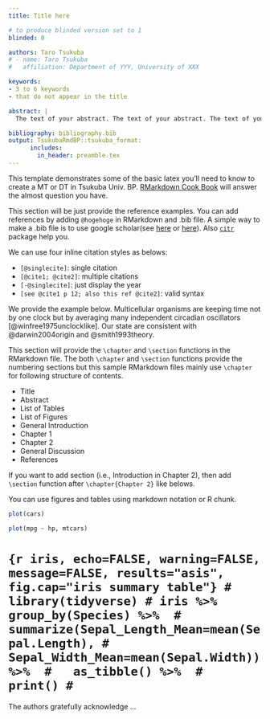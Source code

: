 ```yaml
---
title: Title here

# to produce blinded version set to 1
blinded: 0

authors: Taro Tsukuba
# - name: Taro Tsukuba
#   affiliation: Department of YYY, University of XXX

keywords:
- 3 to 6 keywords
- that do not appear in the title

abstract: |
  The text of your abstract. The text of your abstract. The text of your abstract. The text of your abstract. The text of your abstract. The text of your abstract. The text of your abstract. 

bibliography: bibliography.bib
output: TsukubaRmdBP::tsukuba_format:
      includes:
        in_header: preamble.tex
---
```


\tableofcontents
\addcontentsline{toc}{chapter}{Contents}
\newpage
\listoftables
\addcontentsline{toc}{chapter}{List of Tables}
\newpage
\listoffigures
\addcontentsline{toc}{chapter}{List of Figures}
\newpage


\chapter*{General Introduction}
\addcontentsline{toc}{chapter}{General Introduction} \parindent=5.3mm

This template demonstrates some of the basic latex you'll need to know to create a MT or DT in Tsukuba Univ. BP.
[RMarkdown Cook Book](https://bookdown.org/yihui/rmarkdown-cookbook/) will answer the almost question you have.

\chapter{Chapter 1 Title}
\label{Chap1}

This section will be just provide the reference examples.
You can add references by adding `@hogehoge` in RMarkdown and .bib file. A simple way to make a .bib file is to use google scholar(see [here](https://digitalmeasures.oregonstate.edu/training/export-bibtex-google-scholar) or [here](http://ajdkbsuvi.blogspot.com/2011/02/google-scholarbibtex.html)). Also [`citr`](https://github.com/crsh/citr) package help you.

We can use four inline citation styles as belows:

- `[@singlecite]`: single citation
- `[@cite1; @cite2]`: multiple citations
- `[-@singlecite]`: just display the year
- `[see @cite1 p 12; also this ref @cite2]`: valid syntax

We provide the example below. 
Multicellular organisms are keeping time not by one clock but by averaging many independent circadian oscillators [@winfree1975unclocklike].
Our state are consistent with @darwin2004origin and @smith1993theory.

\chapter{Chapter 2 Title}
\label{Chap2}

This section will provide the `\chapter` and `\section` functions in the RMarkdown file. 
The both `\chapter` and `\section` functions provide the numbering sections but this sample RMarkdown files mainly use `\chapter` for following structure of contents.

- Title
- Abstract
- List of Tables
- List of Figures
- General Introduction
- Chapter 1
- Chapter 2
- General Discussion
- References

If you want to add section (i.e., Introduction in Chapter 2), then add `\section` function after `\chapter{Chapter 2}` like belows.

\section{Introduction in Chapter 2}

You can use figures and tables using markdown notation or R chunk.


```r
plot(cars)
```

```r
plot(mpg ~ hp, mtcars)
```

# ```{r iris, echo=FALSE, warning=FALSE, message=FALSE, results="asis", fig.cap="iris summary table"}
# library(tidyverse)
# iris %>% group_by(Species) %>% 
#   summarize(Sepal_Length_Mean=mean(Sepal.Length),
#             Sepal_Width_Mean=mean(Sepal.Width)) %>% 
#   as_tibble() %>% 
#   print()
# ```


<!-- |  TH  |  TH  | -->
<!-- | ---- | ---- | -->
<!-- |  TD  |  TD  | -->
<!-- |  TD  |  TD  | -->



\chapter*{General Discussion}
\addcontentsline{toc}{chapter}{General Discussion}\parindent=5.3mm


\chapter*{Acknowledgement}
The authors gratefully acknowledge ...


\chapter*{References}

